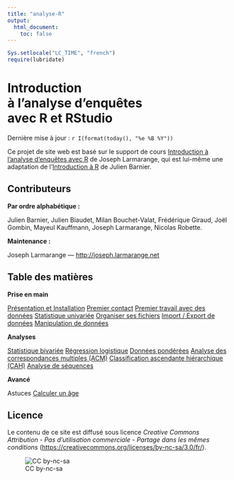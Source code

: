 ```yaml
---
title: "analyse-R"
output:
  html_document:
    toc: false
---
```


```r
Sys.setlocale("LC_TIME", "french")
require(lubridate)
```


<div class="jumbotron">
  <h1>Introduction<br />à l'analyse d'enquêtes<br /> avec R et RStudio</h1>
  <p>Dernière mise à jour : `r I(format(today(), "%e %B %Y"))`</p>
</div>


Ce projet de site web est basé sur le support de cours [Introduction à l'analyse d'enquêtes avec R](https://github.com/larmarange/intro-r/tree/CoursM2) de Joseph Larmarange, qui est lui-même une adaptation de l'[Introduction à R](https://github.com/juba/intro-r) de Julien Barnier.

## Contributeurs

**Par ordre alphabétique :**

Julien Barnier, 
Julien Biaudet,
Milan Bouchet-Valat, 
Frédérique Giraud,
Joël Gombin,
Mayeul Kauffmann,
Joseph Larmarange,
Nicolas Robette.

**Maintenance :**

Joseph Larmarange --- <http://joseph.larmarange.net>

## Table des matières{#tdm}

<div class="row">

<div class="col-md-4">
<p><strong>Prise en main</strong></p>
<div class="list-group">
  <a href="pem_presentation_installation.html" class="list-group-item">Présentation et Installation</a>
  <a href="pem_premier_contact.html" class="list-group-item">Premier contact</a>
  <a href="pem_premier_travail.html" class="list-group-item">Premier travail avec des données</a>
  <a href="pem_stat_univ.html" class="list-group-item">Statistique univariée</a>
  <a href="pem_organiser_fichiers.html" class="list-group-item">Organiser ses fichiers</a>
  <a href="pem_import_export.html" class="list-group-item">Import / Export de données</a>
  <a href="pem_manipulation.html" class="list-group-item">Manipulation de données</a>
</div>
</div>

<div class="col-md-4">
<p><strong>Analyses</strong></p>
<div class="list-group">
  <a href="analyses_stat_biv.html" class="list-group-item">Statistique bivariée</a>
  <a href="analyses_reglog.html" class="list-group-item">Régression logistique</a>
  <a href="analyses_donnees_pond.html" class="list-group-item">Données pondérées</a>
  <a href="analyses_acm.html" class="list-group-item">Analyse des correspondances multiples (ACM)</a>
  <a href="analyses_cah.html" class="list-group-item">Classification ascendante hiérarchique (CAH)</a>
  <a href="analyses_seq.html" class="list-group-item">Analyse de séquences</a>
</div>
</div>

<div class="col-md-4">
<p><strong>Avancé</strong></p>
<div class="list-group">
  <span class="list-group-item list-group-item-header">Astuces</span>
  <a href="avance_age.html" class="list-group-item">Calculer un âge</a>
</div>
</div>


</div>


## Licence

Le contenu de ce site est diffusé sous licence *Creative Commons Attribution - Pas d’utilisation
commerciale - Partage dans les mêmes conditions* 
(<https://creativecommons.org/licenses/by-nc-sa/3.0/fr/>).

![CC by-nc-sa](images\by-nc-sa.png)
